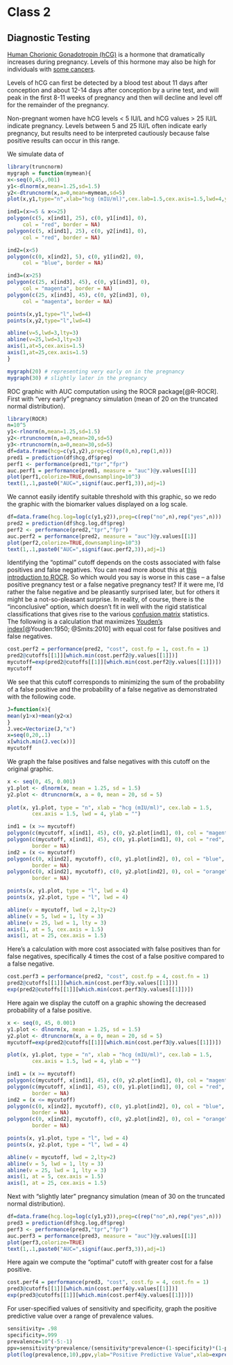 # Class 2

## Diagnostic Testing


:::{.example #roc name="pregnancy testing" .lizi}
[Human Chorionic Gonadotropin (hCG)](https://en.wikipedia.org/wiki/Human_chorionic_gonadotropin) is a hormone that dramatically increases during pregnancy. Levels of this hormone may also be high for individuals with [some cancers](https://en.wikipedia.org/wiki/Human_chorionic_gonadotropin#Tumor_marker).

Levels of hCG can first be detected by a blood test about 11 days after conception and about 12-14 days after conception by a urine test, and will peak in the first 8-11 weeks of pregnancy and then will decline and level off for the remainder of the pregnancy.

Non-pregnant women have hCG levels < 5 IU/L and hCG values > 25 IU/L indicate pregnancy. Levels between 5 and 25 IU/L often indicate early pregnancy, but results need to be interpreted cautiously because false positive results can occur in this range. 

We simulate data of 
:::

```r
library(truncnorm)
mygraph = function(mymean){
x<-seq(0,45,.001)
y1<-dlnorm(x,mean=1.25,sd=1.5)
y2<-dtruncnorm(x,a=0,mean=mymean,sd=5)
plot(x,y1,type="n",xlab="hcg (mIU/ml)",cex.lab=1.5,cex.axis=1.5,lwd=4,ylab="")

ind1=(x>=5 & x<=25)
polygon(c(5, x[ind1], 25), c(0, y1[ind1], 0),
     col = "red", border = NA)
polygon(c(5, x[ind1], 25), c(0, y2[ind1], 0),
     col = "red", border = NA)

ind2=(x<5)
polygon(c(0, x[ind2], 5), c(0, y1[ind2], 0),
     col = "blue", border = NA)

ind3=(x>25)
polygon(c(25, x[ind3], 45), c(0, y1[ind3], 0),
     col = "magenta", border = NA)
polygon(c(25, x[ind3], 45), c(0, y2[ind3], 0),
     col = "magenta", border = NA)

points(x,y1,type="l",lwd=4)
points(x,y2,type="l",lwd=4)

abline(v=5,lwd=3,lty=3)
abline(v=25,lwd=3,lty=3)
axis(1,at=5,cex.axis=1.5)
axis(1,at=25,cex.axis=1.5)
}

mygraph(20) # representing very early on in the pregnancy
mygraph(30) # slightly later in the pregnancy
```

ROC graphic with AUC computation using the ROCR package[@R-ROCR]. First with "very early" pregnancy simulation (mean of 20 on the truncated normal distribution).

```r
library(ROCR)
n=10^5
y1<-rlnorm(n,mean=1.25,sd=1.5)
y2<-rtruncnorm(n,a=0,mean=20,sd=5)
y3<-rtruncnorm(n,a=0,mean=30,sd=5)
df=data.frame(hcg=c(y1,y2),preg=c(rep(0,n),rep(1,n)))
pred1 = prediction(df$hcg,df$preg)
perf1 <- performance(pred1,"tpr","fpr")
auc.perf1 = performance(pred1, measure = "auc")@y.values[[1]]
plot(perf1,colorize=TRUE,downsampling=10^3)
text(1,.1,paste0("AUC=",signif(auc.perf1,3)),adj=1) 
```

We cannot easily identify suitable threshold with this graphic, so we redo the graphic with the biomarker values displayed on a log scale. 

```r
df=data.frame(hcg.log=log(c(y1,y2)),preg=c(rep("no",n),rep("yes",n)))
pred2 = prediction(df$hcg.log,df$preg)
perf2 <- performance(pred2,"tpr","fpr")
auc.perf2 = performance(pred2, measure = "auc")@y.values[[1]]
plot(perf2,colorize=TRUE,downsampling=10^3)
text(1,.1,paste0("AUC=",signif(auc.perf2,3)),adj=1) 
```

Identifying the "optimal" cutoff depends on the costs associated with false positives and false negatives. You can read more about this at [this introduction to ROCR](https://www.r-bloggers.com/2014/12/a-small-introduction-to-the-rocr-package/). So which would you say is worse in this case -- a false positive pregnancy test or a false negative pregnancy test? If it were me, I'd rather the false negative and be pleasantly surprised later, but for others it might be a not-so-pleasant surprise. In reality, of course, there is the "inconclusive" option, which doesn't fit in well with the rigid statistical classifications that gives rise to the various [confusion matrix](https://en.wikipedia.org/wiki/Confusion_matrix) statistics.  
The following is a calculation that maximizes [Youden's index](https://en.wikipedia.org/wiki/Youden%27s_J_statistic)[@Youden:1950; @Smits:2010] with equal cost for false positives and false negatives. 

```r
cost.perf2 = performance(pred2, "cost", cost.fp = 1, cost.fn = 1)
pred2@cutoffs[[1]][which.min(cost.perf2@y.values[[1]])]
mycutoff=exp(pred2@cutoffs[[1]][which.min(cost.perf2@y.values[[1]])])
mycutoff
```

We see that this cutoff corresponds to minimizing the sum of the probability of a false positive and the probability of a false negative as demonstrated with the following code. 

```r
J=function(x){
mean(y1>x)+mean(y2<x)
}
J.vec=Vectorize(J,"x")
x=seq(0,20,.1)
x[which.min(J.vec(x))]
mycutoff
```

We graph the false positives and false negatives with this cutoff on the original graphic.

```r
x <- seq(0, 45, 0.001)
y1.plot <- dlnorm(x, mean = 1.25, sd = 1.5)
y2.plot <- dtruncnorm(x, a = 0, mean = 20, sd = 5)
  
plot(x, y1.plot, type = "n", xlab = "hcg (mIU/ml)", cex.lab = 1.5,
        cex.axis = 1.5, lwd = 4, ylab = "")

ind1 = (x >= mycutoff)
polygon(c(mycutoff, x[ind1], 45), c(0, y2.plot[ind1], 0), col = "magenta",border = NA)
polygon(c(mycutoff, x[ind1], 45), c(0, y1.plot[ind1], 0), col = "red",
        border = NA)
ind2 = (x <= mycutoff)
polygon(c(0, x[ind2], mycutoff), c(0, y1.plot[ind2], 0), col = "blue",
        border = NA)
polygon(c(0, x[ind2], mycutoff), c(0, y2.plot[ind2], 0), col = "orange",
        border = NA)

points(x, y1.plot, type = "l", lwd = 4)
points(x, y2.plot, type = "l", lwd = 4)

abline(v = mycutoff, lwd = 2,lty=2)
abline(v = 5, lwd = 1, lty = 3)
abline(v = 25, lwd = 1, lty = 3)
axis(1, at = 5, cex.axis = 1.5)
axis(1, at = 25, cex.axis = 1.5)
```

Here's a calculation with more cost associated with false positives than for false negatives, specifically 4 times the cost of a false positive compared to a false negative. 

```r
cost.perf3 = performance(pred2, "cost", cost.fp = 4, cost.fn = 1)
pred2@cutoffs[[1]][which.min(cost.perf3@y.values[[1]])]
exp(pred2@cutoffs[[1]][which.min(cost.perf3@y.values[[1]])])
```

Here again we display the cutoff on a graphic showing the decreased probability of a false positive. 

```r
x <- seq(0, 45, 0.001)
y1.plot <- dlnorm(x, mean = 1.25, sd = 1.5)
y2.plot <- dtruncnorm(x, a = 0, mean = 20, sd = 5)
mycutoff=exp(pred2@cutoffs[[1]][which.min(cost.perf3@y.values[[1]])])

plot(x, y1.plot, type = "n", xlab = "hcg (mIU/ml)", cex.lab = 1.5,
        cex.axis = 1.5, lwd = 4, ylab = "")

ind1 = (x >= mycutoff)
polygon(c(mycutoff, x[ind1], 45), c(0, y2.plot[ind1], 0), col = "magenta",border = NA)
polygon(c(mycutoff, x[ind1], 45), c(0, y1.plot[ind1], 0), col = "red",
        border = NA)
ind2 = (x <= mycutoff)
polygon(c(0, x[ind2], mycutoff), c(0, y1.plot[ind2], 0), col = "blue",
        border = NA)
polygon(c(0, x[ind2], mycutoff), c(0, y2.plot[ind2], 0), col = "orange",
        border = NA)

points(x, y1.plot, type = "l", lwd = 4)
points(x, y2.plot, type = "l", lwd = 4)

abline(v = mycutoff, lwd = 2,lty=2)
abline(v = 5, lwd = 1, lty = 3)
abline(v = 25, lwd = 1, lty = 3)
axis(1, at = 5, cex.axis = 1.5)
axis(1, at = 25, cex.axis = 1.5)
```

Next with "slightly later" pregnancy simulation (mean of 30 on the truncated normal distribution).

```r
df=data.frame(hcg.log=log(c(y1,y3)),preg=c(rep("no",n),rep("yes",n)))
pred3 = prediction(df$hcg.log,df$preg)
perf3 <- performance(pred3,"tpr","fpr")
auc.perf3 = performance(pred3, measure = "auc")@y.values[[1]]
plot(perf3,colorize=TRUE)
text(1,.1,paste0("AUC=",signif(auc.perf3,3)),adj=1) 
```

Here again we compute the "optimal" cutoff with greater cost for a false positive.

```r
cost.perf4 = performance(pred3, "cost", cost.fp = 4, cost.fn = 1)
pred3@cutoffs[[1]][which.min(cost.perf4@y.values[[1]])]
exp(pred3@cutoffs[[1]][which.min(cost.perf4@y.values[[1]])])
```


:::{.example #ppv name="PPV by prevalence" .lizi}
For user-specified values of sensitivity and specificity, graph the positive predictive value over a range of prevalence values.
:::

```r
sensitivity= .98
specificity=.999
prevalence=10^(-5:-1)
ppv=sensitivity*prevalence/(sensitivity*prevalence+(1-specificity)*(1-prevalence))
plot(log(prevalence,10),ppv,ylab="Positive Predictive Value",xlab=expression("Log"[10]*"(Prevalence)"),pch=16) 
```


